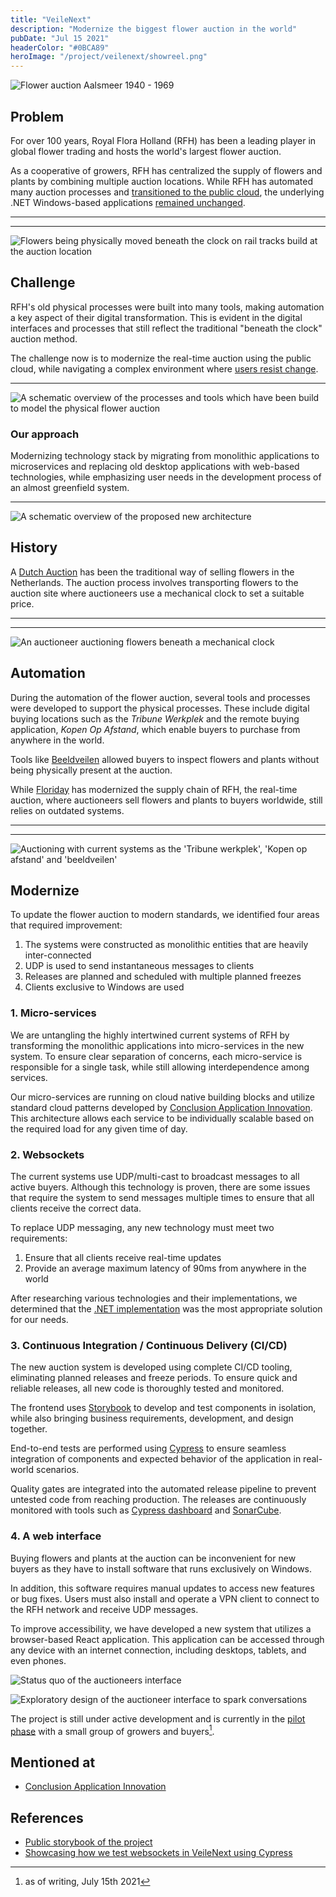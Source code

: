 ```yaml
---
title: "VeileNext"
description: "Modernize the biggest flower auction in the world"
pubDate: "Jul 15 2021"
headerColor: "#0BCA89"
heroImage: "/project/veilenext/showreel.png"
---
```


![Flower auction Aalsmeer 1940 - 1969](/project/veilenext/aalsmeer_1940.jpg)

## Problem
For over 100 years, Royal Flora Holland (RFH) has been a leading player in global flower trading and hosts the world's largest flower auction.

As a cooperative of growers, RFH has centralized the supply of flowers and plants by combining multiple auction locations. While RFH has automated many auction processes and [transitioned to the public cloud](https://www.conclusion.nl/application-innovation/cases/de-applicatie-transformatie-naar-de-aws-public-cloud-voor-royal-floraholland), the underlying .NET Windows-based applications [remained unchanged](https://aws.amazon.com/products/storage/lift-and-shift).

---
---
![Flowers being physically moved beneath the clock on rail tracks build at the auction location](/project/veilenext/beneath_the_clock.jpg "Flowers being sold beneath the clock")

## Challenge
RFH's old physical processes were built into many tools, making automation a key aspect of their digital transformation. This is evident in the digital interfaces and processes that still reflect the traditional "beneath the clock" auction method.

The challenge now is to modernize the real-time auction using the public cloud, while navigating a complex environment where [users resist change](https://amstelveenblog.nl/2021/02/20/protest-tegen-bloemenveiling).

---
![A schematic overview of the processes and tools which have been build to model the physical flower auction](/project/veilenext/physical_processes.jpg "Processes and tools to mimic the physical auction")

### Our approach
Modernizing technology stack by migrating from monolithic applications to microservices and replacing old desktop applications with web-based technologies, while emphasizing user needs in the development process of an almost greenfield system.

---
![A schematic overview of the proposed new architecture](/project/veilenext/proposed_architecture.png "Proposed new architecture")

## History

A [Dutch Auction](https://www.youtube.com/watch?v=uAdmzyKagvE) has been the traditional way of selling flowers in the Netherlands. The auction process involves transporting flowers to the auction site where auctioneers use a mechanical clock to set a suitable price.

---
---
![An auctioneer auctioning flowers beneath a mechanical clock](/project/veilenext/physical_clock.png "Auctioning with a mechanical clock")

## Automation
During the automation of the flower auction, several tools and processes were developed to support the physical processes. These include digital buying locations such as the _Tribune Werkplek_ and the remote buying application, _Kopen Op Afstand_, which enable buyers to purchase from anywhere in the world.

Tools like [Beeldveilen](https://www.hortipoint.nl/vakbladvoordebloemisterij/floraholland-voert-beeldveilen-in-op-alle-klokken-rijnsburg) allowed buyers to inspect flowers and plants without being physically present at the auction.

While [Floriday](https://www.floriday.io) has modernized the supply chain of RFH, the real-time auction, where auctioneers sell flowers and plants to buyers worldwide, still relies on outdated systems.

---
---
![Auctioning with current systems as the 'Tribune werkplek', 'Kopen op afstand' and 'beeldveilen'](/project/veilenext/current_auctioning.jpg "Auctioning with current systems")

## Modernize

To update the flower auction to modern standards, we identified four areas that required improvement:

1. The systems were constructed as monolithic entities that are heavily inter-connected
2. UDP is used to send instantaneous messages to clients
3. Releases are planned and scheduled with multiple planned freezes
4. Clients exclusive to Windows are used

### 1. Micro-services
We are untangling the highly intertwined current systems of RFH by transforming the monolithic applications into micro-services in the new system. To ensure clear separation of concerns, each micro-service is responsible for a single task, while still allowing interdependence among services.

Our micro-services are running on cloud native building blocks and utilize standard cloud patterns developed by [Conclusion Application Innovation](https://www.conclusion.nl/application-innovation). This architecture allows each service to be individually scalable based on the required load for any given time of day.

### 2. Websockets
The current systems use UDP/multi-cast to broadcast messages to all active buyers. Although this technology is proven, there are some issues that require the system to send messages multiple times to ensure that all clients receive the correct data.

To replace UDP messaging, any new technology must meet two requirements:

1. Ensure that all clients receive real-time updates
2. Provide an average maximum latency of 90ms from anywhere in the world

After researching various technologies and their implementations, we determined that the [.NET implementation](https://docs.microsoft.com/en-us/aspnet/core/fundamentals/websockets?view=aspnetcore-6.0) was the most appropriate solution for our needs.

### 3. Continuous Integration / Continuous Delivery (CI/CD)
The new auction system is developed using complete CI/CD tooling, eliminating planned releases and freeze periods. To ensure quick and reliable releases, all new code is thoroughly tested and monitored.

The frontend uses [Storybook](https://storybook.js.org) to develop and test components in isolation, while also bringing business requirements, development, and design together.

End-to-end tests are performed using [Cypress](https://docs.cypress.io/guides/overview/why-cypress) to ensure seamless integration of components and expected behavior of the application in real-world scenarios.

Quality gates are integrated into the automated release pipeline to prevent untested code from reaching production. The releases are continuously monitored with tools such as [Cypress dashboard](https://www.cypress.io/dashboard) and [SonarCube](https://www.sonarqube.org).

### 4. A web interface
Buying flowers and plants at the auction can be inconvenient for new buyers as they have to install software that runs exclusively on Windows.

In addition, this software requires manual updates to access new features or bug fixes. Users must also install and operate a VPN client to connect to the RFH network and receive UDP messages.

To improve accessibility, we have developed a new system that utilizes a browser-based React application. This application can be accessed through any device with an internet connection, including desktops, tablets, and even phones.

![Status quo of the auctioneers interface](/project/veilenext/status_quo.png "Status quo")

![Exploratory design of the auctioneer interface to spark conversations](/project/veilenext/exploration.png "Exploratory design to spark conversations")

The project is still under active development and is currently in the [pilot phase](https://www.royalfloraholland.com/en/campaign/on-site-auctioning-eelde) with a small group of growers and buyers[^1].

[^1]: as of writing, July 15th 2021

## Mentioned at
- [Conclusion Application Innovation](https://www.conclusion.nl/werken-bij/nieuws/met-verschillende-ontwikkelaars-werken-aan-een-doel)

## References
- [Public storybook of the project](https://storybook.rfh-auction.com)
- [Showcasing how we test websockets in VeileNext using Cypress](https://www.meetup.com/nl-NL/cypress-meetup-group-netherlands/events/277899235)
